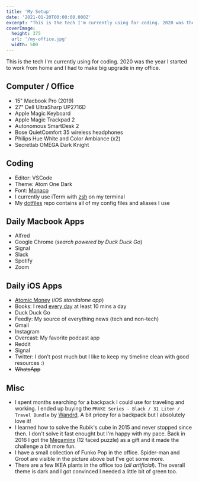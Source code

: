 ```yaml
---
title: 'My Setup'
date: '2021-01-20T00:00:00.000Z'
excerpt: "This is the tech I'm currently using for coding. 2020 was the year I started to work from home so I needed some upgrade in my work environment."
coverImage:
  height: 375
  url: '/my-office.jpg'
  width: 500
---
```


This is the tech I'm currently using for coding.
2020 was the year I started to work from home and I had to make big upgrade in my office.

## Computer / Office

- 15" Macbook Pro (2019)
- 27" Dell UltraSharp UP2716D
- Apple Magic Keyboard
- Apple Magic Trackpad 2
- Autonomous SmartDesk 2
- Bose QuietComfort 35 wireless headphones
- Philips Hue White and Color Ambiance (x2)
- Secretlab OMEGA Dark Knight

## Coding

- Editor: VSCode
- Theme: Atom One Dark
- Font: [Monaco](https://en.wikipedia.org/wiki/Monaco_(typeface))
- I currently use iTerm with [zsh](https://ohmyz.sh/) on my terminal
- My [dotfiles](https://github.com/mersocarlin/dotfiles) repo contains all of my config files and aliases I use

## Daily Macbook Apps

- Alfred
- Google Chrome (_search powered by Duck Duck Go_)
- Signal
- Slack
- Spotify
- Zoom

## Daily iOS Apps

- [Atomic Money](https://atomicmoney.app/) (_iOS standalone app_)
- Books: I read [every day](/blog/2020-in-review#audiobooks) at least 10 mins a day
- Duck Duck Go
- Feedly: My source of everything news (tech and non-tech)
- Gmail
- Instagram
- Overcast: My favorite podcast app
- Reddit
- Signal
- Twitter: I don't post much but I like to keep my timeline clean with good resources :)
- ~~WhatsApp~~

## Misc

- I spent months searching for a backpack I could use for traveling and working. I ended up buying the `PRVKE Series - Black / 31 Liter / Travel Bundle` by [Wandrd](https://eu.wandrd.com/). A bit pricey for a backpack but I absolutely love it!
- I learned how to solve the Rubik's cube in 2015 and never stopped since then. I don't solve it fast enought but I'm happy with my pace. Back in 2016 I got the [Megaminx](https://en.wikipedia.org/wiki/Megaminx) (12 faced puzzle) as a gift and it made the challenge a bit more fun.
- I have a small collection of Funko Pop in the office. Spider-man and Groot are visible in the picture above but I've got some more.
- There are a few IKEA plants in the office too (_all artificial_). The overall theme is dark and I got convinced I needed a little bit of green too.
